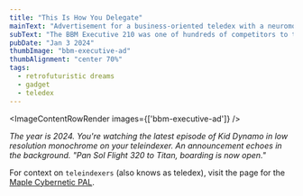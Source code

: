 ```yaml
---
title: "This Is How You Delegate"
mainText: "Advertisement for a business-oriented teledex with a neuromorphic advisor."
subText: "The BBM Executive 210 was one of hundreds of competitors to the PAL. Form factors and roles were wildly unique, with each one specializing in some selling point... audiophile, business, multimedia, you name it. Just be sure to choose well, the neuromorph within couldn't be transferred between brands."
pubDate: "Jan 3 2024"
thumbImage: "bbm-executive-ad"
thumbAlignment: "center 70%"
tags:
  - retrofuturistic dreams
  - gadget
  - teledex
---
```



<ImageContentRowRender 
  images={['bbm-executive-ad']}
/>

*The year is 2024. You're watching the latest episode of Kid Dynamo in low resolution monochrome on your teleindexer. An announcement echoes in the background. \"Pan Sol Flight 320 to Titan, boarding is now open.\"*

For context on `teleindexers` (also knows as teledex), visit the page for the [Maple Cybernetic PAL](/posts/pal).


